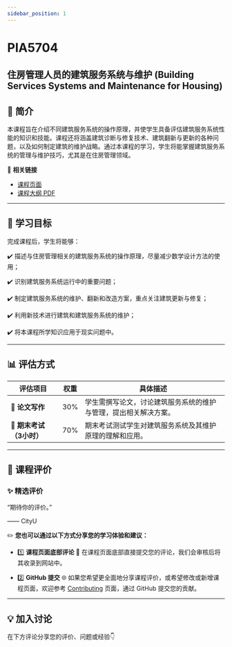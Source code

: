 ```yaml
---
sidebar_position: 1
---
```


# PIA5704
## 住房管理人员的建筑服务系统与维护 (Building Services Systems and Maintenance for Housing)

## **📘 简介**
本课程旨在介绍不同建筑服务系统的操作原理，并使学生具备评估建筑服务系统性能的知识和技能。课程还将涵盖建筑诊断与修复技术、建筑翻新与更新的各种问题，以及如何制定建筑的维护战略。通过本课程的学习，学生将能掌握建筑服务系统的管理与维护技巧，尤其是在住房管理领域。

🔗 **相关链接**
- [课程页面](https://www.cityu.edu.hk/catalogue/pg/202526/course/PIA5704.htm)
- [课程大纲 PDF](https://www.cityu.edu.hk/catalogue/pg/202526/course/PIA5704.pdf)

---

## **🎯 学习目标**

完成课程后，学生将能够：

✔️ 描述与住房管理相关的建筑服务系统的操作原理，尽量减少数学设计方法的使用；

✔️ 识别建筑服务系统运行中的重要问题；

✔️ 制定建筑服务系统的维护、翻新和改造方案，重点关注建筑更新与修复；

✔️ 利用新技术进行建筑和建筑服务系统的维护；

✔️ 将本课程所学知识应用于现实问题中。

---

## **📊 评估方式**

| **评估项目**              | **权重** | **具体描述**                                                                                       |
|--------------------------|---------|---------------------------------------------------------------------------------------------------|
| **📄 论文写作**           | 30%     | 学生需撰写论文，讨论建筑服务系统的维护与管理，提出相关解决方案。                                     |
| **📅 期末考试（3小时）**  | 70%     | 期末考试测试学生对建筑服务系统及其维护原理的理解和应用。                                             |

---

## **💬 课程评价**

### ✨ **精选评价**
<div className={commentStyles.commentBox}>
    <p className={commentStyles.commentText}>
        “期待你的评价。”
    </p>
    <p className={commentStyles.commentAuthor}>—— CityU</p>
</div>

✏️ **您也可以通过以下方式分享您的学习体验和建议：**

- 1️⃣ **课程页面底部评论**
💬 在课程页面底部直接提交您的评论，我们会审核后将其收录到网站中。

- 2️⃣ **GitHub 提交**
🌐 如果您希望更全面地分享课程评价，或希望修改或新增课程页面，欢迎参考 [Contributing](/contributing) 页面，通过 GitHub 提交您的贡献。

---

## **💡 加入讨论**

在下方评论分享您的评价、问题或经验👇
<Utterances />